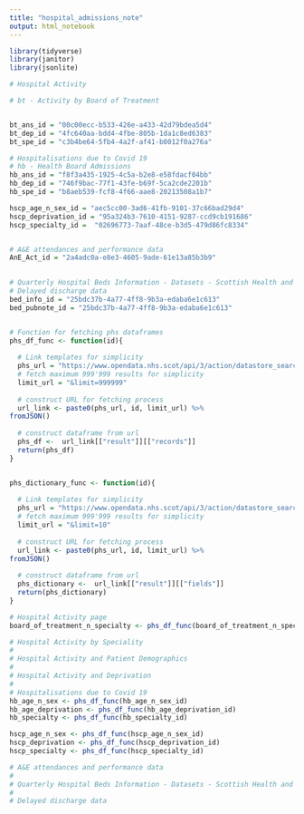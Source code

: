 ```yaml
---
title: "hospital_admissions_note"
output: html_notebook
---
```


```r
library(tidyverse)
library(janitor)
library(jsonlite)
```


```r
# Hospital Activity

# bt - Activity by Board of Treatment


bt_ans_id = "00c00ecc-b533-426e-a433-42d79bdea5d4"
bt_dep_id = "4fc640aa-bdd4-4fbe-805b-1da1c8ed6383"
bt_spe_id = "c3b4be64-5fb4-4a2f-af41-b0012f0a276a" 

# Hospitalisations due to Covid 19
# hb - Health Board Admissions
hb_ans_id = "f8f3a435-1925-4c5a-b2e8-e58fdacf04bb"
hb_dep_id = "746f9bac-77f1-43fe-b69f-5ca2cde2201b"
hb_spe_id = "b8aeb539-fcf8-4f66-aae8-20213508a1b7"

hscp_age_n_sex_id = "aec5cc00-3ad6-41fb-9101-37c66bad29d4"
hscp_deprivation_id = "95a324b3-7610-4151-9287-ccd9cb191686"
hscp_specialty_id =  "02696773-7aaf-48ce-b3d5-479d86fc8334"


# A&E attendances and performance data
AnE_Act_id = "2a4adc0a-e8e3-4605-9ade-61e13a85b3b9"

 
# Quarterly Hospital Beds Information - Datasets - Scottish Health and Social Care Open Data - nhs.scot
# Delayed discharge data
bed_info_id = "25bdc37b-4a77-4ff8-9b3a-edaba6e1c613"
bed_pubnote_id = "25bdc37b-4a77-4ff8-9b3a-edaba6e1c613"



```

```r
# Function for fetching phs dataframes
phs_df_func <- function(id){
  
  # Link templates for simplicity
  phs_url = "https://www.opendata.nhs.scot/api/3/action/datastore_search?resource_id="
  # fetch maximum 999'999 results for simplicity
  limit_url = "&limit=999999"
  
  # construct URL for fetching process
  url_link <- paste0(phs_url, id, limit_url) %>% 
fromJSON()
  
  # construct dataframe from url
  phs_df <-  url_link[["result"]][["records"]]
  return(phs_df)
}


phs_dictionary_func <- function(id){
  
  # Link templates for simplicity
  phs_url = "https://www.opendata.nhs.scot/api/3/action/datastore_search?resource_id="
  # fetch maximum 999'999 results for simplicity
  limit_url = "&limit=10"
  
  # construct URL for fetching process
  url_link <- paste0(phs_url, id, limit_url) %>% 
fromJSON()
  
  # construct dataframe from url
  phs_dictionary <-  url_link[["result"]][["fields"]]
  return(phs_dictionary)
}

```

```r

# Hospital Activity page
board_of_treatment_n_specialty <- phs_df_func(board_of_treatment_n_specialty_id)

# Hospital Activity by Speciality
# 
# Hospital Activity and Patient Demographics
# 
# Hospital Activity and Deprivation
# 
# Hospitalisations due to Covid 19
hb_age_n_sex <- phs_df_func(hb_age_n_sex_id)
hb_age_deprivation <- phs_df_func(hb_age_deprivation_id)
hb_specialty <- phs_df_func(hb_specialty_id)

hscp_age_n_sex <- phs_df_func(hscp_age_n_sex_id)
hscp_deprivation <- phs_df_func(hscp_deprivation_id)
hscp_specialty <- phs_df_func(hscp_specialty_id)

# A&E attendances and performance data
# 
# Quarterly Hospital Beds Information - Datasets - Scottish Health and Social Care Open Data - nhs.scot
# 
# Delayed discharge data



```

